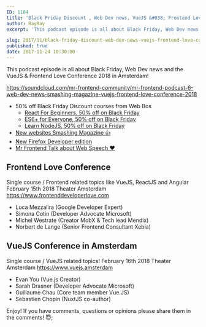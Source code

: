 ```yaml
---
ID: 1184
title: 'Black Friday Discount , Web Dev news, VueJS &#038; Frontend Love Conference 2018'
author: RayRay
excerpt: 'This podcast episode is all about Black Friday, Web Dev news and the VueJS & Frontend Love Conference 2018 in Amsterdam!'

slug: 2017/11/black-friday-discount-web-dev-news-vuejs-frontend-love-conference-2018/
published: true
date: 2017-11-24 10:30:00
---
```

This podcast episode is all about Black Friday, Web Dev news and the VueJS &amp; Frontend Love Conference 2018 in Amsterdam!

https://soundcloud.com/mr-frontend-community/mr-frontend-podcast-6-web-dev-news-smashing-magazine-vuejs-frontend-love-conference-2018
<ul>
 	<li>50% off Black Friday Discount courses from Web Bos
<ul>
 	<li><a href="http://bit.ly/reactForBeginners">React For Beginners, 50% off on Black Friday</a></li>
 	<li><a href="http://bit.ly/ES6ForEveryone">ES6+ for Everyone, 50% off on Black Friday</a></li>
 	<li><a href="http://bit.ly/learnNode">Learn NodeJS, 50% off on Black Friday</a></li>
</ul>
</li>
 	<li><a href="http://smashingmagazine.com">New websites Smashing Magazine 👍</a></li>
 	<li><a href="https://hacks.mozilla.org/2017/11/new-in-firefox-58-developer-edition/?utm_source=mrfrontend&amp;utm_medium=podcast">New Firefox Developer edition</a></li>
 	<li><a href="https://github.com/mrfrontend-development/javascript-enabled-voice-commands-talk-competa-it-meetup-2017-11-22">Mr Frontend Talk about Web Speech ❤️</a></li>
</ul>
<h2>Frontend Love Conference</h2>
Single course / Frontend related topics like VueJS, ReactJS and Angular
February 15th 2018
Theater Amsterdam
<a href="https://www.frontenddeveloperlove.com">https://www.frontenddeveloperlove.com</a>

- Luca Mezzalira (Google Developer Expert)
- Simona Cotin (Developer Advocate Microsoft)
- Michel Westrate (Creator MobX &amp; Tech lead Mendix)
- Norbert de Lange (Senior Frontend Consultant Xebia)
<h2>VueJS Conference in Amsterdam</h2>
Single course / VueJS related topics!
February 16th 2018
Theater Amsterdam
<a href="https://www.vuejs.amsterdam">https://www.vuejs.amsterdam</a>

- Evan You (Vue.js Creator)
- Sarah Drasner (Developer Advocate Microsoft)
- Guillaume Chau (Core team member Vue.JS)
- Sebastien Chopin (NuxtJS co-author)

Enjoy! If you have comments, questions or opinions please share them in the comments! 😇;
<div class="grammarly-disable-indicator"></div>
<div class="grammarly-disable-indicator"></div>
